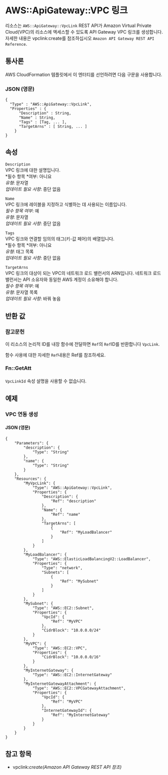# AWS::ApiGateway::VPC 링크

리소스는 `AWS::ApiGateway::VpcLink` REST API가 Amazon Virtual Private Cloud(VPC)의 리소스에 액세스할 수 있도록 API Gateway VPC 링크를 생성합니다. 자세한 내용은 vpclink:create를 참조하십시오 `Amazon API Gateway REST API Reference`.

## 통사론

AWS CloudFormation 템플릿에서 이 엔터티를 선언하려면 다음 구문을 사용합니다.

### JSON (영문)

```
{
  "Type" : "AWS::ApiGateway::VpcLink",
  "Properties" : {
      "Description" : String,
      "Name" : String,
      "Tags" : [Tag, ... ],
      "TargetArns" : [ String, ... ]
    }
}
```

## 속성

`Description`  
VPC 링크에 대한 설명입니다.  
*필수 항목 *여부: 아니요  
_유형_: 문자열  
_업데이트 필요 사항_: 중단 없음

`Name`  
VPC 링크에 레이블을 지정하고 식별하는 데 사용되는 이름입니다.  
_필수 항목 여부_: 예  
_유형_: 문자열  
_업데이트 필요 사항_: 중단 없음

`Tags`  
VPC 링크와 연결할 임의의 태그(키-값 페어)의 배열입니다.  
*필수 항목 *여부: 아니요  
_유형_: 태그 목록  
_업데이트 필요 사항_: 중단 없음

`TargetArns`  
VPC 링크의 대상이 되는 VPC의 네트워크 로드 밸런서의 ARN입니다. 네트워크 로드 밸런서는 API 소유자와 동일한 AWS 계정이 소유해야 합니다.  
_필수 항목 여부_: 예  
_유형_: 문자열 목록  
_업데이트 필요 사항_: 바꿔 놓음

## 반환 값

### 참고문헌

이 리소스의 논리적 ID를 내장 함수에 전달하면 `Ref`의 `Ref`ID를 반환합니다 `VpcLink`.

함수 사용에 대한 자세한 `Ref`내용은 Ref를 참조하세요.

### Fn::GetAtt

####

`VpcLinkId` 속성 설명을 사용할 수 없습니다.

## 예제

### VPC 연동 생성

#### JSON (영문)

```
{
    "Parameters": {
        "description": {
            "Type": "String"
        },
        "name": {
            "Type": "String"
        }
    },
    "Resources": {
        "MyVpcLink": {
            "Type": "AWS::ApiGateway::VpcLink",
            "Properties": {
                "Description": {
                    "Ref": "description"
                },
                "Name": {
                    "Ref": "name"
                },
                "TargetArns": [
                    {
                        "Ref": "MyLoadBalancer"
                    }
                ]
            }
        },
        "MyLoadBalancer": {
            "Type": "AWS::ElasticLoadBalancingV2::LoadBalancer",
            "Properties": {
                "Type": "network",
                "Subnets": [
                    {
                        "Ref": "MySubnet"
                    }
                ]
            }
        },
        "MySubnet": {
            "Type": "AWS::EC2::Subnet",
            "Properties": {
                "VpcId": {
                    "Ref": "MyVPC"
                },
                "CidrBlock": "10.0.0.0/24"
            }
        },
        "MyVPC": {
            "Type": "AWS::EC2::VPC",
            "Properties": {
                "CidrBlock": "10.0.0.0/16"
            }
        },
        "MyInternetGateway": {
            "Type": "AWS::EC2::InternetGateway"
        },
        "MyInternetGatewayAttachment": {
            "Type": "AWS::EC2::VPCGatewayAttachment",
            "Properties": {
                "VpcId": {
                    "Ref": "MyVPC"
                },
                "InternetGatewayId": {
                    "Ref": "MyInternetGateway"
                }
            }
        }
    }
}
```

## 참고 항목

- vpclink:_create(Amazon API Gateway REST API 참조)_
